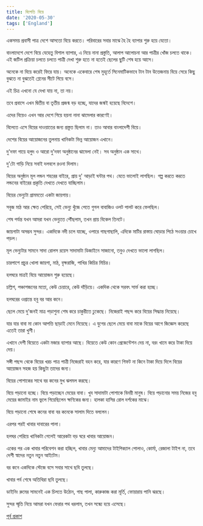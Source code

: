 ```yaml
---
title: বিলেতি বিয়ে
date: '2020-05-30'
tags: ['England']
---
```


একসময় প্রবাসী পাত্র দেশে আসতো বিয়ে করতে। পরিবারের সবার মাঝে হৈ হৈ ব্যাপার শুরু হয়ে যেতো।

বাংলাদেশে দেশে বিয়ে যেহেতু বিশাল ব্যাপার, এ নিয়ে নানা প্রস্তুতি, আলাপ আলোচনা আর পাত্রীর খোঁজ চলতে থাকে। এই জটিল প্রক্রিয়া চলতে চলতে পাত্রী দেখা শুরু হতে না হতেই ছেলের ছুটি শেষ হয়ে আসে।

অনেকে না বিয়ে করেই ফিরে যায়। অনেকে একেবারে শেষ মুহূর্তে সিনেমাটিকভাবে টান টান উত্তেজনায় বিয়ে সেরে কিছু বুঝতে না বুঝতেই প্লেনের সীটে গিয়ে বসে।

এই চিত্র এখনো যে দেখা যায় না, তা নয়।

তবে প্রবাসে এখন দ্বিতীয় বা তৃতীয় প্রজন্ম বড় হচ্ছে, যাদের জন্মই হয়েছে বিদেশে।

এদের বিয়েও এখন আর দেশে গিয়ে হয়না নানা ঝামেলার কারণেই।

বিলেতে এসে বিয়ের দাওয়াতের জন্য প্রস্তুত ছিলাম না। তাও আবার বাংলাদেশী বিয়ে।

দেশের বিয়ের আয়োজনের তুলনায় খানিকটা ভিন্ন আয়োজন এখানে।

দু'দফা গায়ে হলুদ ও আরো দু'দফা অনুষ্ঠানের ঝামেলা নেই। সব অনুষ্ঠান এক সাথে।

দু'টো গাড়ি নিয়ে সবাই দলবলে রওনা দিলাম।

বিয়ের অনুষ্ঠান মূল লন্ডন শহরের বাইরে, প্রায় দু' আড়াই ঘন্টার পথ। যেতে ভালোই লাগছিল। গল্প করতে করতে লন্ডনের বাইরের প্রকৃতি দেখতে দেখতে যাচ্ছিলাম।

বিয়ের ভেন্যুটা গ্রামমতো একটা জায়গায়। 

সবুজ মাঠ আর ক্ষেত পেরিয়ে, সেই ভেন্যু খুঁজে পেতে গুগল বাবাজিও ওলট পালট করে ফেলছিল।

শেষ পর্যন্ত যখন আমরা যখন ভেন্যুতে পৌঁছলাম, তখন প্রায় বিকেল তিনটে। 

জায়গাটা অসম্ভব সুন্দর। একদিকে নদী চলে যাচ্ছে, ওপারে গাছগাছালি, এদিকে মাটির রাস্তায় ঘোড়ার পিঠে সওয়ার চোখে পড়ল।

মূল ভেন্যুটার সামনে সাদা রোলস রয়েস সাদামাটা ডিজাইনে সাজানো, তবুও দেখতে ভালো লাগছিল।

চারপাশে প্রচুর খোলা জায়গা, মাঠ, বৃক্ষরাজি, পাখির কিচির মিচির।

হলঘরে মাত্রই বিয়ে আয়োজন শুরু হয়েছে।

চল্লিশ, পঞ্চাশজনের মতো, কেউ চেয়ারে, কেউ দাঁড়িয়ে। একদিক থেকে সরবৎ সার্ভ করা হচ্ছে।

হলঘরের ওপ্রান্তে হবু বর আর কনে। 

ছেলে মেয়ে দু'জনই মাত্র পড়াশুনা শেষ করে চাকুরীতে ঢুকেছে। নিজেরাই পছন্দ করে বিয়ের সিদ্ধান্ত নিয়েছে।

যার যার বাবা মা কোন আপত্তি ছাড়াই মেনে নিয়েছে। এ যুগের ছেলে মেয়ে বাবা মাকে বিয়ের আগে জিজ্ঞেস করেছে এতেই তারা খুশী।

এখানে দেশী বিয়েতে একটা মজার ব্যাপার আছে। বিয়েতে কেউ কোন প্রেজেন্টেশন দেয় না, বরং খামে করে টাকা দিয়ে দেয়। 

সঙ্গী পছন্দ থেকে বিয়ের খরচ পাত্র পাত্রী নিজেরাই বহন করে, যার কারণে গিফট না কিনে টাকা দিয়ে দিলে বিয়ের আয়োজন সহজ হয় কিছুটা তাদের জন্য।

বিয়ের পোশাকের সাথে বর কনের মুখ ঝলমল করছে। 

বিয়ে পড়ানো হচ্ছে। বিয়ে পড়াচ্ছেন মেয়ের বাবা। খুব সাদামাটা পোশাকে বিনয়ী মানুষ। বিয়ে পড়ানোর সময় নিজের হবু মেয়ের জামাইর নাম ভুলে গিয়েছিলেন ক্ষণিকের জন্য। হালকা হাসির রোল দর্শকের মাঝে।

বিয়ে পড়ানো শেষে কনের বাবা বর কনেকে সালাম দিতে বললেন।

এরপর পরই খাবার দাবারের পালা।

হলঘর পেরিয়ে খানিকটা গেলেই আরেকটা বড় ঘরে খাবার আয়োজন।

একের পর এক খাবার পরিবেশন করা হচ্ছিল, খাবার মেন্যু আমাদের টাইপিক্যাল পোলাও, কোর্মা, রেজালা টাইপ না, তবে দেশী স্বাদের নতুন নতুন আইটেম।

বর কনে একদিকে স্টেজে বসে সবার সাথে ছবি তুলছে।

খাবার পর্ব শেষে অতিথিরা ছবি তুলছে।

ডাইনিং রুমের সামনেই এক চিলতে উঠোন, গাছ পালা, কারুকাজ করা মূর্তি, ফোয়ারায় পানি ঝরছে।

সুন্দর স্মৃতি নিয়ে আমরা যখন ফেরার পথ ধরলাম, তখন সন্ধ্যে হয়ে এসেছে।

[পূর্ব প্রকাশ](https://www.facebook.com/ashraful.alam/posts/10156837021220583)